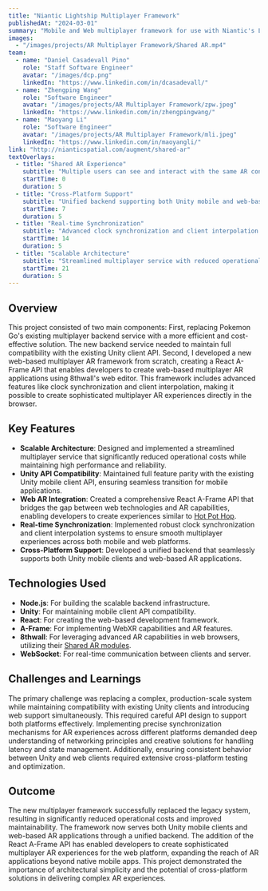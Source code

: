 ```yaml
---
title: "Niantic Lightship Multiplayer Framework"
publishedAt: "2024-03-01"
summary: "Mobile and Web multiplayer framework for use with Niantic's Lightship SDK."
images:
  - "/images/projects/AR Multiplayer Framework/Shared AR.mp4"
team:
  - name: "Daniel Casadevall Pino"
    role: "Staff Software Engineer"
    avatar: "/images/dcp.png"
    linkedIn: "https://www.linkedin.com/in/dcasadevall/"
  - name: "Zhengping Wang"
    role: "Software Engineer"
    avatar: "/images/projects/AR Multiplayer Framework/zpw.jpeg"
    linkedIn: "https://www.linkedin.com/in/zhengpingwang/"
  - name: "Maoyang Li"
    role: "Software Engineer"
    avatar: "/images/projects/AR Multiplayer Framework/mli.jpeg"
    linkedIn: "https://www.linkedin.com/in/maoyangli/"
link: "http://nianticspatial.com/augment/shared-ar"
textOverlays:
  - title: "Shared AR Experience"
    subtitle: "Multiple users can see and interact with the same AR content"
    startTime: 0
    duration: 5
  - title: "Cross-Platform Support"
    subtitle: "Unified backend supporting both Unity mobile and web-based AR applications"
    startTime: 7
    duration: 5
  - title: "Real-time Synchronization"
    subtitle: "Advanced clock synchronization and client interpolation systems"
    startTime: 14
    duration: 5
  - title: "Scalable Architecture"
    subtitle: "Streamlined multiplayer service with reduced operational costs"
    startTime: 21
    duration: 5
---
```


## Overview

This project consisted of two main components: First, replacing Pokemon Go's existing multiplayer backend service 
with a more efficient and cost-effective solution. The new backend service needed to maintain full compatibility 
with the existing Unity client API. Second, I developed a new web-based 
multiplayer AR framework from scratch, creating a React A-Frame API that enables developers to create web-based 
multiplayer AR applications using 8thwall's web editor. This framework includes advanced features like clock 
synchronization and client interpolation, making it possible to create sophisticated multiplayer AR experiences 
directly in the browser.

## Key Features

- **Scalable Architecture**: Designed and implemented a streamlined multiplayer service that significantly reduced operational costs while maintaining high performance and reliability.
- **Unity API Compatibility**: Maintained full feature parity with the existing Unity mobile client API, ensuring seamless transition for mobile applications.
- **Web AR Integration**: Created a comprehensive React A-Frame API that bridges the gap between web technologies and AR capabilities, enabling developers to create experiences similar to [Hot Pot Hop](https://8thwall.8thwall.app/hot-pot-hop/).
- **Real-time Synchronization**: Implemented robust clock synchronization and client interpolation systems to ensure smooth multiplayer experiences across both mobile and web platforms.
- **Cross-Platform Support**: Developed a unified backend that seamlessly supports both Unity mobile clients and web-based AR applications.

## Technologies Used

- **Node.js**: For building the scalable backend infrastructure.
- **Unity**: For maintaining mobile client API compatibility.
- **React**: For creating the web-based development framework.
- **A-Frame**: For implementing WebXR capabilities and AR features.
- **8thwall**: For leveraging advanced AR capabilities in web browsers, utilizing their [Shared AR modules](https://www.8thwall.com/8thwall/modules/shared-ar/release-notes/).
- **WebSocket**: For real-time communication between clients and server.

## Challenges and Learnings

The primary challenge was replacing a complex, production-scale system while maintaining compatibility with existing Unity clients and introducing web support simultaneously. This required careful API design to support both platforms effectively. Implementing precise synchronization mechanisms for AR experiences across different platforms demanded deep understanding of networking principles and creative solutions for handling latency and state management. Additionally, ensuring consistent behavior between Unity and web clients required extensive cross-platform testing and optimization.

## Outcome

The new multiplayer framework successfully replaced the legacy system, resulting in significantly reduced operational costs and improved maintainability. The framework now serves both Unity mobile clients and web-based AR applications through a unified backend. The addition of the React A-Frame API has enabled developers to create sophisticated multiplayer AR experiences for the web platform, expanding the reach of AR applications beyond native mobile apps. This project demonstrated the importance of architectural simplicity and the potential of cross-platform solutions in delivering complex AR experiences.